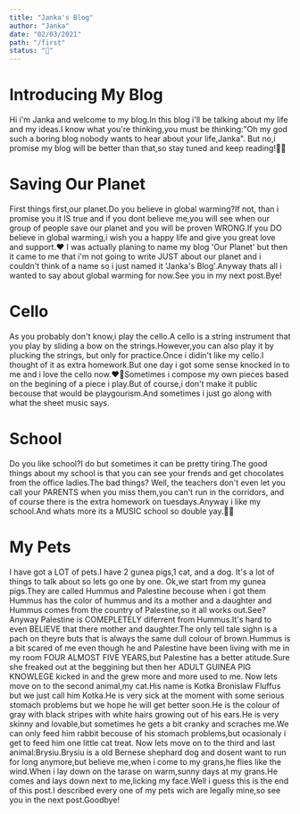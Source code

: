 ```yaml
---
title: "Janka's Blog"
author: "Janka"
date: "02/03/2021"
path: "/first"
status: "🌱"
---
```


# Introducing My Blog
Hi i'm Janka and welcome to my blog.In this blog i'll be talking about my life and my ideas.I know what you're thinking,you must be thinking:"Oh my god such a boring blog nobody wants to hear about your life,Janka". But no,i promise my blog will be better than that,so stay tuned and keep reading!💪️🔥️

# Saving Our Planet

First things first,our planet.Do you believe in global warming?If not, than i promise you it IS true and if you dont believe me,you will see when our group of people save our planet and you will be proven WRONG.If you DO believe in global warming,i wish you a happy life and give you great love and support.❤️
I was actually planing to name my blog 'Our Planet' but then it came to me that i'm not going to write JUST about our planet and i couldn't think of a name so i just named it 'Janka's Blog'.Anyway thats all i wanted to say about global warming for now.See you in my next post.Bye!

# Cello
As you probably don't know,i play the cello.A cello is a string instrument that you play by sliding a bow on the strings.However,you can also play it by  plucking the strings, but only for practice.Once i didin't like my cello.I thought of it as extra homework.But one day i got some sense knocked in to me and i love the cello now.❤️🎵️Sometimes i compose my own pieces based on the begining of a piece i play.But of course,i don't make it public becouse that would be playgourism.And sometimes i just go along with what the sheet music says.

# School
Do you like school?I do but sometimes it can be pretty tiring.The good things about my school is that you can see your frends and get chocolates from the office ladies.The bad things? Well, the teachers don't even let you call your PARENTS when you miss them,you can't run in the corridors, and of course there is the extra homework on tuesdays.Anyway i like my school.And whats more its a MUSIC school so double yay.🎵️🏫️
# My Pets
I have got a LOT of pets.I have 2 gunea pigs,1 cat, and a dog.
It's a lot of things to talk about so lets go one by one.
Ok,we start from my gunea pigs.They are called Hummus and Palestine becouse when i got them Hummus has the color of hummus and its a mother and a daughter and Hummus comes from the country of Palestine,so it all works out.See?Anyway Palestine is COMEPLETELY diferrent from Hummus.It's hard to even BELIEVE that there mother and daughter.The only tell tale sighn is a pach on theyre buts that is always the same dull colour of brown.Hummus is a bit scared of me even though he and Palestine have been living with me in my room FOUR ALMOST FIVE YEARS,but Palestine has a better atitude.Sure she freaked out at the beggining but then her ADULT GUINEA PIG KNOWLEGE kicked in and the grew more and more used to me.
Now lets move on to the second animal,my cat.His name is Kotka Bronislaw Fluffus but we just call him Kotka.He is very sick at the moment with some serious stomach problems but we hope he will get better soon.He is the colour of gray with black stripes with white hairs growing out of his ears.He is very skinny and lovable,but sometimes he gets a bit cranky and scraches me.We can only feed him rabbit becouse of his stomach problems,but ocasionaly i get to feed him one little cat treat.
Now lets move on to the third and last animal:Brysiu.Brysiu is a old Bernese shephard dog and dosent want to run for long anymore,but believe me,when i come to my grans,he flies like the wind.When i lay down on the tarase on warm,sunny days at my grans.He comes and lays down next to me,licking my face.Well i guess this is the end of this post.I described every one of my pets wich are legally mine,so see you in the next post.Goodbye!
